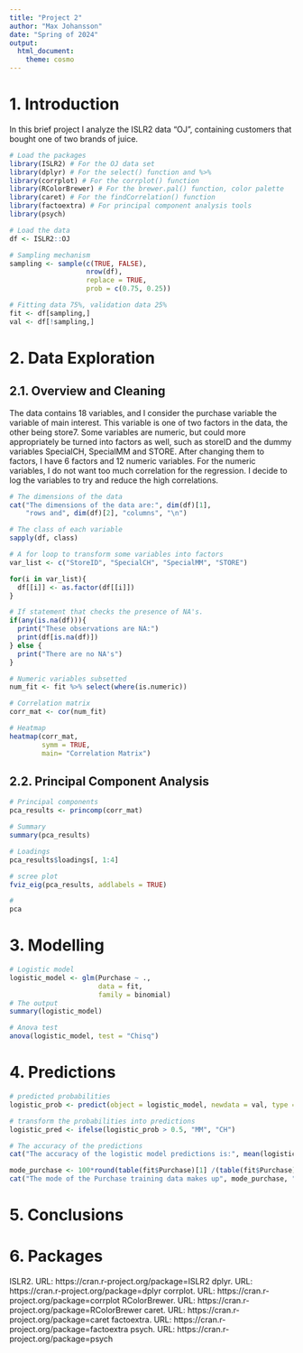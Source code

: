 ```yaml
---
title: "Project 2"
author: "Max Johansson"
date: "Spring of 2024"
output: 
  html_document:
    theme: cosmo
---
```


# 1. Introduction 

In this brief project I analyze the ISLR2 data "OJ", containing customers that bought one of two brands of juice. 

```r
# Load the packages 
library(ISLR2) # For the OJ data set 
library(dplyr) # For the select() function and %>%
library(corrplot) # For the corrplot() function 
library(RColorBrewer) # For the brewer.pal() function, color palette
library(caret) # For the findCorrelation() function 
library(factoextra) # For principal component analysis tools 
library(psych) 

# Load the data 
df <- ISLR2::OJ

# Sampling mechanism
sampling <- sample(c(TRUE, FALSE),
                   nrow(df),
                   replace = TRUE,
                   prob = c(0.75, 0.25))

# Fitting data 75%, validation data 25%
fit <- df[sampling,]
val <- df[!sampling,]

```

# 2. Data Exploration 

## 2.1. Overview and Cleaning 
The data contains 18 variables, and I consider the purchase variable the variable of main interest. This variable is one of two factors in the data, the other being store7. Some variables are numeric, but could more appropriately be turned into factors as well, such as storeID and the dummy variables SpecialCH, SpecialMM and STORE. After changing them to factors, I have 6 factors and 12 numeric variables. For the numeric variables, I do not want too much correlation for the regression. I decide to log the variables to try and reduce the high correlations. 
```r
# The dimensions of the data 
cat("The dimensions of the data are:", dim(df)[1], 
    "rows and", dim(df)[2], "columns", "\n")

# The class of each variable
sapply(df, class)

# A for loop to transform some variables into factors
var_list <- c("StoreID", "SpecialCH", "SpecialMM", "STORE")

for(i in var_list){
  df[[i]] <- as.factor(df[[i]])
}

# If statement that checks the presence of NA's. 
if(any(is.na(df))){
  print("These observations are NA:")
  print(df[is.na(df)])
} else {
  print("There are no NA's")
}

# Numeric variables subsetted
num_fit <- fit %>% select(where(is.numeric))

# Correlation matrix 
corr_mat <- cor(num_fit) 

# Heatmap 
heatmap(corr_mat, 
        symm = TRUE,
        main= "Correlation Matrix")


```

## 2.2. Principal Component Analysis 
```r
# Principal components 
pca_results <- princomp(corr_mat)

# Summary 
summary(pca_results)

# Loadings 
pca_results$loadings[, 1:4]

# scree plot 
fviz_eig(pca_results, addlabels = TRUE)

#  
pca
```


# 3. Modelling 
```r

# Logistic model 
logistic_model <- glm(Purchase ~ ., 
                      data = fit,
                      family = binomial)
# The output 
summary(logistic_model)

# Anova test 
anova(logistic_model, test = "Chisq")
```

# 4. Predictions 
```r
# predicted probabilities 
logistic_prob <- predict(object = logistic_model, newdata = val, type ="response")

# transform the probabilities into predictions 
logistic_pred <- ifelse(logistic_prob > 0.5, "MM", "CH")

# The accuracy of the predictions 
cat("The accuracy of the logistic model predictions is:", mean(logistic_pred == val$Purchase), "\n")

mode_purchase <- 100*round(table(fit$Purchase)[1] /(table(fit$Purchase)[1] + table(fit$Purchase)[2]), digits = 2)
cat("The mode of the Purchase training data makes up", mode_purchase, "% of the training data", "\n")

```

# 5. Conclusions

# 6. Packages 
ISLR2. URL: https://cran.r-project.org/package=ISLR2
dplyr. URL: https://cran.r-project.org/package=dplyr
corrplot. URL: https://cran.r-project.org/package=corrplot
RColorBrewer. URL: https://cran.r-project.org/package=RColorBrewer
caret. URL: https://cran.r-project.org/package=caret
factoextra. URL: https://cran.r-project.org/package=factoextra
psych. URL: https://cran.r-project.org/package=psych


